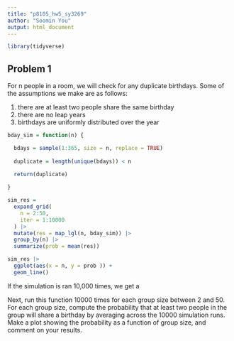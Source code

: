 ```yaml
---
title: "p8105_hw5_sy3269"
author: "Soomin You"
output: html_document
---
```


```r
library(tidyverse)
```

## Problem 1

For n people in a room, we will check for any duplicate birthdays. Some of the assumptions we make are as follows: 

1) there are at least two people share the same birthday 
2) there are no leap years 
3) birthdays are uniformly distributed over the year 


```r
bday_sim = function(n) {

  bdays = sample(1:365, size = n, replace = TRUE)
  
  duplicate = length(unique(bdays)) < n

  return(duplicate)
  
}
```


```r
sim_res = 
  expand_grid(
    n = 2:50,
    iter = 1:10000
  ) |> 
  mutate(res = map_lgl(n, bday_sim)) |> 
  group_by(n) |> 
  summarize(prob = mean(res))

sim_res |> 
  ggplot(aes(x = n, y = prob )) + 
  geom_line()
```

If the simulation is ran 10,000 times, we get a 


Next, run this function 10000 times for each group size between 2 and 50. For each group size, compute the probability that at least two people in the group will share a birthday by averaging across the 10000 simulation runs. Make a plot showing the probability as a function of group size, and comment on your results.

